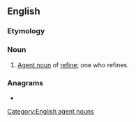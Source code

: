 ==English==

===Etymology===
{{suffix|en|refine|er}}

===Noun===
{{en-noun}}

# [[agent noun|Agent noun]] of [[refine]]; one who refines.

===Anagrams===
* {{l|en|refrein}}

[[Category:English agent nouns]]